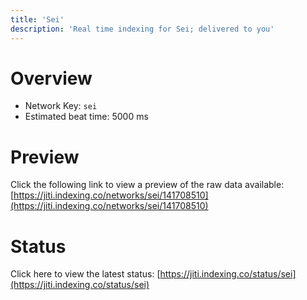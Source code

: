 ```yaml
---
title: 'Sei'
description: 'Real time indexing for Sei; delivered to you'
---
```


# Overview
- Network Key: `sei`
- Estimated beat time: 5000 ms

# Preview
Click the following link to view a preview of the raw data available: [https://jiti.indexing.co/networks/sei/141708510](https://jiti.indexing.co/networks/sei/141708510)

# Status
Click here to view the latest status: [https://jiti.indexing.co/status/sei](https://jiti.indexing.co/status/sei)
